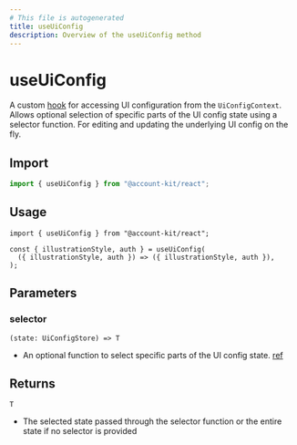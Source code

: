 ```yaml
---
# This file is autogenerated
title: useUiConfig
description: Overview of the useUiConfig method
---
```


# useUiConfig

A custom [hook](https://github.com/alchemyplatform/aa-sdk/blob/main/account-kit/react/src/hooks/useUiConfig.tsx) for accessing UI configuration from the `UiConfigContext`. Allows optional selection of specific parts of the UI config state using a selector function.
For editing and updating the underlying UI config on the fly.

## Import

```ts
import { useUiConfig } from "@account-kit/react";
```

## Usage

```tsx twoslash
import { useUiConfig } from "@account-kit/react";

const { illustrationStyle, auth } = useUiConfig(
  ({ illustrationStyle, auth }) => ({ illustrationStyle, auth }),
);
```

## Parameters

### selector

`(state: UiConfigStore) => T`

- An optional function to select specific parts of the UI config state. [ref](https://github.com/alchemyplatform/aa-sdk/blob/main/account-kit/react/src/hooks/useUiConfig.tsx#L23)

## Returns

`T`

- The selected state passed through the selector function or the entire state if no selector is provided
